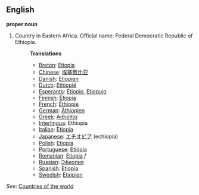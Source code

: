 ==English==

'''proper noun'''

# Country in Eastern Africa. Official name: Federal Democratic Republic of Ethiopia.
#:'''Translations'''
#:*[[Breton]]: [[Etiopia]]
#:*[[Chinese]]: [[埃塞俄比亚]]
#:*[[Danish]]: [[Etiopien]]
#:*[[Dutch]]: [[Ethiopië]]
#:*[[Esperanto]]: [[Etiopio]], [[Etiopujo]]
#:*[[Finnish]]: [[Etiopia]]
#:*[[French]]: [[Éthiopie]]
#:*[[German]]: [[Äthiopien]]
#:*[[Greek]]: [[Αιθιοπία]]
#:*[[Interlingua]]: Ethiopia
#:*[[Italian]]: [[Etiopia]]
#:*[[Japanese]]: [[エチオピア]] (echiopia)
#:*[[Polish]]: [[Etiopia]]
#:*[[Portuguese]]: [[Etiópia]]
#:*[[Romanian]]: [[Etiopia]] ''f''
#:*[[Russian]]: [[Эфиопия]]
#:*[[Spanish]]: [[Etiopía]]
#:*[[Swedish]]: [[Etiopien]]

''See'': [[Countries of the world]]
